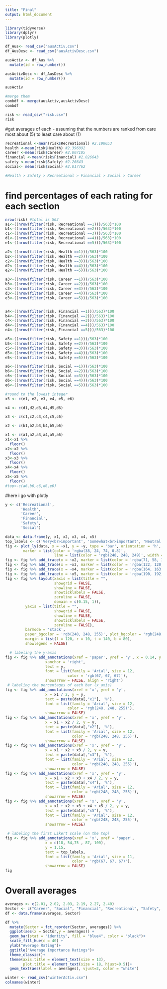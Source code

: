 ```yaml
---
title: "Final"
output: html_document
---
```

```r
library(tidyverse)
library(dplyr)
library(plotly)
```

```r
df_Aus<- read_csv("ausActiv.csv")
df_AusDesc <- read_csv("ausActivDesc.csv")

ausActiv <- df_Aus %>% 
  mutate(id = row_number())

ausActivDesc <- df_AusDesc %>% 
  mutate(id = row_number())

ausActiv

#merge them 
combdf <- merge(ausActiv,ausActivDesc)
combdf
```

```r
risk <- read_csv("risk.csv")
risk 

```
#get averages of each - assuming that the numbers are ranked from care most about (5) to least care about (1)
```r
recreational <-mean(risk$Recreational) #2.190053
health <-mean(risk$Health) #2.396092
career <-mean(risk$Career) #2.007105
financial <-mean(risk$Financial) #2.026643
safety <-mean(risk$Safety) #2.26643
social<- mean(risk$Social) #2.017762

#Health > Safety > Recreational > Financial > Social > Career 
```

# find percentages of each rating for each section 
```r
nrow(risk) #total is 563
a1<-((nrow(filter(risk, Recreational ==1)))/563)*100 
b1<-((nrow(filter(risk, Recreational ==2)))/563)*100 
c1<-((nrow(filter(risk, Recreational ==3)))/563)*100 
d1<-((nrow(filter(risk, Recreational ==4)))/563)*100 
e1<-((nrow(filter(risk, Recreational ==5)))/563)*100 

a2<-((nrow(filter(risk, Health ==1)))/563)*100 
b2<-((nrow(filter(risk, Health ==2)))/563)*100 
c2<-((nrow(filter(risk, Health ==3)))/563)*100 
d2<-((nrow(filter(risk, Health ==4)))/563)*100 
e2<-((nrow(filter(risk, Health ==5)))/563)*100 

a3<-((nrow(filter(risk, Career ==1)))/563)*100 
b3<-((nrow(filter(risk, Career ==2)))/563)*100 
c3<-((nrow(filter(risk, Career ==3)))/563)*100 
d3<-((nrow(filter(risk, Career ==4)))/563)*100 
e3<-((nrow(filter(risk, Career ==5)))/563)*100 


a4<-((nrow(filter(risk, Financial ==1)))/563)*100 
b4<-((nrow(filter(risk, Financial ==2)))/563)*100 
c4<-((nrow(filter(risk, Financial ==3)))/563)*100 
d4<-((nrow(filter(risk, Financial ==4)))/563)*100 
e4<-((nrow(filter(risk, Financial ==5)))/563)*100 

a5<-((nrow(filter(risk, Safety ==1)))/563)*100 
b5<-((nrow(filter(risk, Safety ==2)))/563)*100 
c5<-((nrow(filter(risk, Safety ==3)))/563)*100 
d5<-((nrow(filter(risk, Safety ==4)))/563)*100 
e5<-((nrow(filter(risk, Safety ==5)))/563)*100 

a6<-((nrow(filter(risk, Social ==1)))/563)*100 
b6<-((nrow(filter(risk, Social ==2)))/563)*100 
c6<-((nrow(filter(risk, Social ==3)))/563)*100 
d6<-((nrow(filter(risk, Social ==4)))/563)*100 
e6<-((nrow(filter(risk, Social ==5)))/563)*100 

#round to the lowest integer 
x5 <- c(e1, e2, e3, e4, e5, e6)

x4 <- c(d1,d2,d3,d4,d5,d6)

x3 <- c(c1,c2,c3,c4,c5,c6)

x2 <- c(b1,b2,b3,b4,b5,b6)

x1 <- c(a1,a2,a3,a4,a5,a6)
x1<-x1 %>%
  floor()
x2<-x2 %>%
  floor()
x3<-x3 %>%
  floor()
x4<-x4 %>%
  floor()
x5<-x5 %>%
  floor()
#top<-c(a6,b6,c6,d6,e6)

```

#here i go with plotly 
```r
y <- c('Recreational',
       'Health',
       'Career',
       'Financial',
       'Safety',
       'Social')

data <- data.frame(y, x1, x2, x3, x4, x5)
top_labels <- c('Very<br>important', 'Somewhat<br>important', 'Neutral', 'Somewhat<br>unimportant', 'Very<br>unimportant')
fig <- plot_ly(data, x = ~x1, y = ~y, type = 'bar', orientation = 'h',
        marker = list(color = 'rgba(38, 24, 74, 0.8)',
                      line = list(color = 'rgb(248, 248, 249)', width = 1))) 
fig <- fig %>% add_trace(x = ~x2, marker = list(color = 'rgba(71, 58, 131, 0.8)')) 
fig <- fig %>% add_trace(x = ~x3, marker = list(color = 'rgba(122, 120, 168, 0.8)')) 
fig <- fig %>% add_trace(x = ~x4, marker = list(color = 'rgba(164, 163, 204, 0.85)')) 
fig <- fig %>% add_trace(x = ~x5, marker = list(color = 'rgba(190, 192, 213, 1)')) 
fig <- fig %>% layout(xaxis = list(title = "",
                      showgrid = FALSE,
                      showline = FALSE,
                      showticklabels = FALSE,
                      zeroline = FALSE,
                      domain = c(0.15, 1)),
         yaxis = list(title = "",
                      showgrid = FALSE,
                      showline = FALSE,
                      showticklabels = FALSE,
                      zeroline = FALSE),
         barmode = 'stack',
         paper_bgcolor = 'rgb(248, 248, 255)', plot_bgcolor = 'rgb(248, 248, 255)',
         margin = list(l = 120, r = 10, t = 140, b = 80),
         showlegend = FALSE)

  # labeling the y-axis
fig <- fig %>% add_annotations(xref = 'paper', yref = 'y', x = 0.14, y = y,
                  xanchor = 'right',
                  text = y,
                  font = list(family = 'Arial', size = 12,
                            color = 'rgb(67, 67, 67)'),
                  showarrow = FALSE, align = 'right') 
 # labeling the percentages of each bar (x_axis)
fig <- fig %>% add_annotations(xref = 'x', yref = 'y',
                  x = x1 / 2, y = y,
                  text = paste(data[,"x1"], '%'),
                  font = list(family = 'Arial', size = 12,
                            color = 'rgb(248, 248, 255)'),
                  showarrow = FALSE) 
fig <- fig %>% add_annotations(xref = 'x', yref = 'y',
                  x = x1 + x2 / 2, y = y,
                  text = paste(data[,"x2"], '%'),
                  font = list(family = 'Arial', size = 12,
                              color = 'rgb(248, 248, 255)'),
                  showarrow = FALSE) 
fig <- fig %>% add_annotations(xref = 'x', yref = 'y',
                  x = x1 + x2 + x3 / 2, y = y,
                  text = paste(data[,"x3"], '%'),
                  font = list(family = 'Arial', size = 12,
                              color = 'rgb(248, 248, 255)'),
                  showarrow = FALSE) 
fig <- fig %>% add_annotations(xref = 'x', yref = 'y',
                  x = x1 + x2 + x3 + x4 / 2, y = y,
                  text = paste(data[,"x4"], '%'),
                  font = list(family = 'Arial', size = 12,
                              color = 'rgb(248, 248, 255)'),
                  showarrow = FALSE) 
fig <- fig %>% add_annotations(xref = 'x', yref = 'y',
                  x = x1 + x2 + x3 + x4 + x5 / 2, y = y,
                  text = paste(data[,"x5"], '%'),
                  font = list(family = 'Arial', size = 12,
                              color = 'rgb(248, 248, 255)'),
                  showarrow = FALSE) 

 # labeling the first Likert scale (on the top)
fig <- fig %>% add_annotations(xref = 'x', yref = 'paper',
                  x = c(18, 54,75 , 87, 100),
                  y = 1.15,
                  text = top_labels,
                  font = list(family = 'Arial', size = 11,
                              color = 'rgb(67, 67, 67)'),
                  showarrow = FALSE)
fig

```

# Overall averages 
```r
averages <- c(2.01, 2.02, 2.03, 2.19, 2.27, 2.40)
Sector <- c("Career", "Social", "Financial", "Recreational", "Safety", "Health")
df <- data.frame(averages, Sector)


```

```r
df %>%
  mutate(Sector = fct_reorder(Sector, averages)) %>%
  ggplot(aes(x = Sector,y = averages)) + 
  geom_bar(stat = "identity", fill = "blue4", color = "black")+
  scale_fill_hue(c = 40) +
  ylab("Average Rating")+
  ggtitle("Average Importance Ratings")+
  theme_classic()+ 
  theme(axis.title = element_text(size = 13), 
        plot.title = element_text(size = 18, hjust=0.5))+
  geom_text(aes(label = averages), vjust=2, color = "white")


```

```r
winter <- read_csv("winterActiv.csv")
colnames(winter)
```



